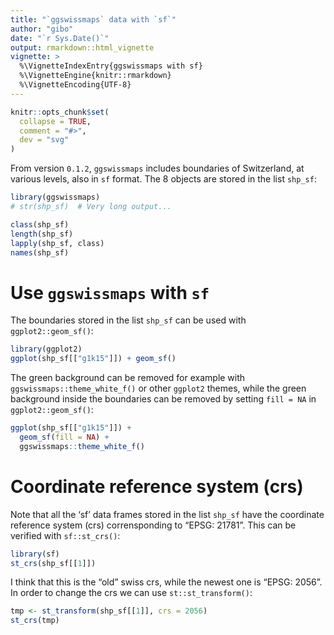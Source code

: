 ```yaml
---
title: "`ggswissmaps` data with `sf`"
author: "gibo"
date: "`r Sys.Date()`"
output: rmarkdown::html_vignette
vignette: >
  %\VignetteIndexEntry{ggswissmaps with sf}
  %\VignetteEngine{knitr::rmarkdown}
  %\VignetteEncoding{UTF-8}
---
```


```r
knitr::opts_chunk$set(
  collapse = TRUE,
  comment = "#>",
  dev = "svg"
)
```


From version `0.1.2`, `ggswissmaps` includes boundaries of Switzerland, at various levels, also in `sf` format. The 8 objects are stored in the list `shp_sf`:

```r
library(ggswissmaps)
# str(shp_sf)  # Very long output...

class(shp_sf)
length(shp_sf)
lapply(shp_sf, class)
names(shp_sf)
```


# Use `ggswissmaps` with `sf`

The boundaries stored in the list `shp_sf` can be used with `ggplot2::geom_sf()`:  

```r
library(ggplot2)
ggplot(shp_sf[["g1k15"]]) + geom_sf()
```


The green background can be removed for example with `ggswissmaps::theme_white_f()` or other `ggplot2` themes, while the green background inside the boundaries can be removed by setting `fill = NA` in `ggplot2::geom_sf()`:

```r
ggplot(shp_sf[["g1k15"]]) + 
  geom_sf(fill = NA) + 
  ggswissmaps::theme_white_f()
```




# Coordinate reference system (crs)

Note that all the 'sf' data frames stored in the list `shp_sf` have the coordinate reference system (crs) corrensponding to "EPSG: 21781". This can be verified with `sf::st_crs()`:

```r
library(sf)
st_crs(shp_sf[[1]])
```

I think that this is the "old" swiss crs, while the newest one is "EPSG: 2056". In order to change the crs we can use `st::st_transform()`:

```r
tmp <- st_transform(shp_sf[[1]], crs = 2056)
st_crs(tmp)
```

